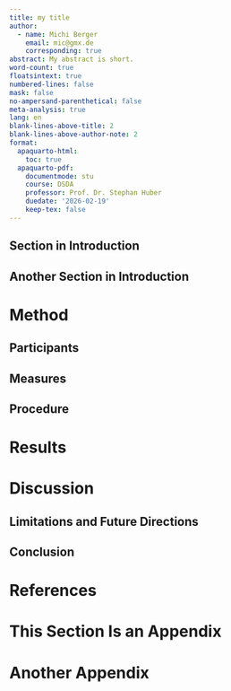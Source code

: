 ```yaml
---
title: my title
author:
  - name: Michi Berger
    email: mic@gmx.de
    corresponding: true
abstract: My abstract is short.
word-count: true
floatsintext: true
numbered-lines: false
mask: false
no-ampersand-parenthetical: false
meta-analysis: true
lang: en
blank-lines-above-title: 2
blank-lines-above-author-note: 2
format:
  apaquarto-html:
    toc: true
  apaquarto-pdf:
    documentmode: stu
    course: DSDA
    professor: Prof. Dr. Stephan Huber
    duedate: '2026-02-19'
    keep-tex: false
---
```


<!-- The introduction should not have a level-1 heading such as Introduction. -->

## Section in Introduction

## Another Section in Introduction

# Method

## Participants

## Measures

## Procedure

# Results

# Discussion

## Limitations and Future Directions

## Conclusion

# References

<!-- References will auto-populate in the refs div below -->

::: {#refs}
:::

# This Section Is an Appendix {#apx-a}

# Another Appendix {#apx-b}
  

